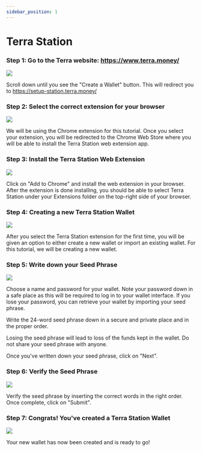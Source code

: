 ```yaml
---
sidebar_position: 1
---
```




# Terra Station

### Step 1: Go to the Terra website: https://www.terra.money/

<img src={TerraStationStep1Url} />

Scroll down until you see the "Create a Wallet" button. This will redirect you to https://setup-station.terra.money/ 

### Step 2: Select the correct extension for your browser

<img src={TerraStationStep2Url} />

We will be using the Chrome extension for this tutorial. Once you select your extension, you will be redirected to the Chrome Web Store where you will be able to install the Terra Station web extension app.

### Step 3: Install the Terra Station Web Extension

<img src={TerraStationStep3Url} />

Click on "Add to Chrome" and install the web extension in your browser. After the extension is done installing, you should be able to select Terra Station under your Extensions folder on the top-right side of your browser. 

### Step 4: Creating a new Terra Station Wallet

<img src={TerraStationStep4Url} />

After you select the Terra Station extension for the first time, you will be given an option to either create a new wallet or import an existing wallet. For this tutorial, we will be creating a new wallet. 

### Step 5: Write down your Seed Phrase

<img src={TerraStationStep5Url} />

Choose a name and password for your wallet. Note your password down in a safe place as this will be required to log in to your wallet interface. If you lose your password, you can retrieve your wallet by importing your seed phrase. 

Write the 24-word seed phrase down in a secure and private place and in the proper order.

<Admonition type="danger" title="Important Note"> 
Losing the seed phrase will lead to loss of the funds kept in the wallet. Do not share your seed phrase with anyone.
</Admonition>

Once you've written down your seed phrase, click on "Next".

### Step 6: Verify the Seed Phrase

<img src={TerraStationStep6Url} />

Verify the seed phrase by inserting the correct words in the right order. Once complete, click on "Submit".

### Step 7: Congrats! You've created a Terra Station Wallet

<img src={TerraStationStep7Url} />

Your new wallet has now been created and is ready to go!